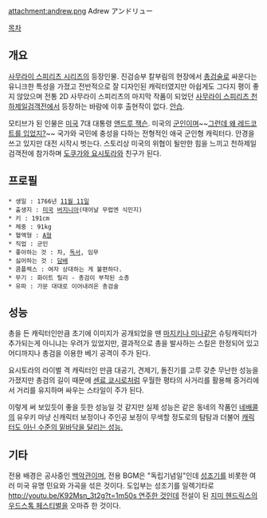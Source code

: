 attachment:andrew.png
Adrew アンドリュー


[[목차]]

== 개요 ==
[[사무라이 스피리츠 시리즈]]의 등장인물. 진검승부 칼부림의 현장에서 [[총검]]술로 싸운다는 유니크한 특성을 가졌고 전반적으로 잘 디자인된 캐릭터였지만 아쉽게도 그다지 평이 좋지 않았으며 전통 2D 사무라이 스피리츠의 마지막 작품이 되었던 [[사무라이 스피리츠 천하제일검객전]]에서 등장하는 바람에 이후 출현작이 없다. [[안습]].

모티브가 된 인물은 [[미국]] 7대 대통령 [[앤드루 잭슨]]. 미국의 [[군인]]이며~~[[영국군|그런데 왜 레드코트를 입었지?]]~~ 국가와 국민에 충성을 다하는 전형적인 애국 군인형 캐릭터다. 안경을 쓰고 있지만 대전 시작시 벗는다. 스토리상 미국의 위협이 될만한 힘을 느끼고 천하제일검객전에 참가하며 [[도쿠가와 요시토라]]와 친구가 된다.

== 프로필 == 
 * 생일 : 1766년 [[11월 11일]]
 * 출생지 : [[미국]] [[버지니아]](태어날 무렵엔 식민지)
 * 키 : 191cm
 * 체중 : 91kg
 * 혈액형 : [[A형]]
 * 직업 : 군인
 * 좋아하는 것 : 차, [[독서]], 임무
 * 싫어하는 것 : [[담배]]
 * 콤플렉스 : 여자 상대하는 게 불편하다. 
 * 무기 : 화이트 릴리 - 총검이 부착된 소총
 * 유파 : 가문 대대로 이어내려온 총검술

== 성능 ==
총을 든 캐릭터인만큼 초기에 이미지가 공개되었을 땐 [[마지키나 미나]]같은 슈팅캐릭터가 추가되는게 아니냐는 우려가 있었지만, 결과적으로 총을 발사하는 스킬은 한정되어 있고 어디까지나 총검을 이용한 베기 공격이 주가 된다. 

요시토라의 라이벌 격 캐릭터인 만큼 대공기, 견제기, 돌진기를 고루 갖춘 무난한 성능을 가졌지만 총검의 길이 때문에 [[센료 쿄시로]]처럼 우월한 평타의 사거리를 활용해 중거리에서 거리를 유지하며 싸우는 스타일이 주가 된다.

이렇게 써 보있듯이 좋을 듯한 성능일 것 같지만 실제 성능은 같은 동네의 작품인 [[네배콜]]의 유우키 마냥 신캐릭터 보정이나 주인공 보정이 무색할 정도로의 탐탐과 더불어 [[약캐|캐릭터도 아닌 수준의 밑바닥을 달리는 성능.]] 

== 기타 ==
전용 배경은 공사중인 [[백악관]]이며, 전용 BGM은 "독립기념일"인데 [[성조기#s-2|성조기]]를 비롯한 여러 미국 유명 민요와 가곡을 섞은 것이다. 도입부는 성조기를 일렉기타로 [[http://youtu.be/K92Msn_3t2g?t=1m50s 연주한 것]]인데 전설이 된 [[지미 헨드릭스]]의 [[우드스톡 페스티벌]]을 오마쥬 한 것이다.  
